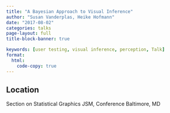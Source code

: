```yaml
---
title: "A Bayesian Approach to Visual Inference"
author: "Susan Vanderplas, Heike Hofmann"
date: "2017-08-02"
categories: talks
page-layout: full
title-block-banner: true

keywords: [user testing, visual inference, perception, Talk]
format:
  html:
    code-copy: true
---
```

 

## Location
Section on Statistical Graphics
JSM, Conference
Baltimore, MD
